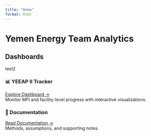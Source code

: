 ```yaml
---
title: "Home"
format: html
---
```


# Yemen Energy Team Analytics
## Dashboards

test2

::: {.grid}
::: {.g-col-6}
### 📊 YEEAP II Tracker
[Explore Dashboard →](yeeap_mfi.qmd)  
Monitor MFI and facility-level progress with interactive visualizations.
:::

::: {.g-col-6}
### 📑 Documentation
[Read Documentation →](yeeap_documentation.qmd)  
Methods, assumptions, and supporting notes.
:::
:::
